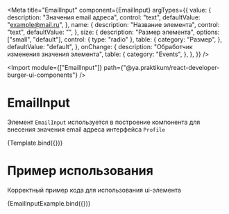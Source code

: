 <!-- EmailInput.stories.mdx -->


<Meta
  title="EmailInput"
  component={EmailInput}
  argTypes={{
    value: {
      description: "Значения email адреса",
      control: "text",
      defaultValue: "example@mail.ru",
    },
    name: {
      description: "Название элемента",
      control: "text",
      defaultValue: "",
    },
    size: {
      description: "Размер элемента",
      options: ["small", "default"],
      control: { type: "radio" },
      table: {
        category: "Размер",
      },
      defaultValue: "default",
    },
    onChange: {
      description: "Обработчик изменения значения элемента",
      table: {
        category: "Events",
      },
    },
  }}
/>

<Import
  module={["EmailInput"]}
  path={"@ya.praktikum/react-developer-burger-ui-components"}
/>


# EmailInput

Элемент `EmailInput` используется в построение компонента для внесения значения email адреса интерфейса `Profile`

<Canvas>
  <Story name="argTypes">{Template.bind({})}</Story>
</Canvas>

<ArgsTable story="argTypes" />

# Пример использования

Корректный пример кода для использования ui-элемента

<Canvas mdxSource={EmailInputExampleSource}>
  <Story name="useCase">{EmailInputExample.bind({})}</Story>
</Canvas>
